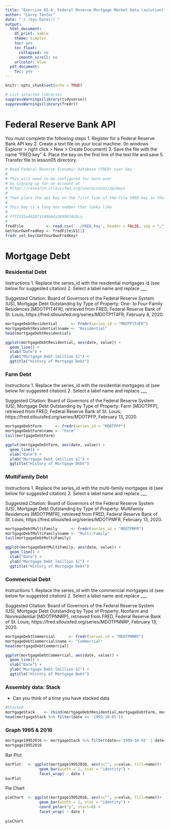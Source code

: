 ```yaml
---
title: "Exercise 05-A: Federal Reserve Mortgage Market Data (solution)"
author: "Larry Tentor"
date: "`r (Sys.Date())`"
output:
  html_document:
    df_print: kable
    theme: simplex
    toc: yes
    toc_float:
      collapsed: no
      smooth_scroll: no
    urlcolor: blue
  pdf_document:
    toc: yes
---
```


```r
knitr::opts_chunk$set(echo = TRUE)
```

```r
# List selected libraries
suppressWarnings(library(tidyverse))
suppressWarnings(library(fredr))
```

# Federal Reserve Bank API

You must complete the following steps
  1. Register for a Federal Reserve Bank API key
  2. Create a text file on your local machine. (In windows Explorer > right click > New > Create Document)
  3. Save the file with the name "FRED.key"
  4. Place the key on the first line of the text file and save
  5. Transfer file to lesson05 directory.

```r
# Read Federal Reserve Economic Database (FRED) user key
#
# This will need to be configured for each user 
# by signing up for an account at
# https://research.stlouisfed.org/useraccount/apikeys
#
# Then place the api key on the first line of the file FRED.key in the lesson directory.
#
# This key is a long hex number that looks like
#
# ffff231e4928f1f49bb4a3699834d3ca
#
fredFile          <- read.csv('../FRED.key', header = FALSE, sep = ",", dec = ".", stringsAsFactors = FALSE)
GetYourOwnFredKey <- fredFile$V1[1]
fredr_set_key(GetYourOwnFredKey)
```

# Mortgage Debt

### Residential Debt

Instructions
  1. Replace the series_id with the residential mortgages id (see below for suggested citation)
  2. Select a label name and replace ___
  
  Suggested Citation:
Board of Governors of the Federal Reserve System (US), Mortgage Debt Outstanding by Type of Property: One- to Four-Family Residences [MDOTP1T4FR], retrieved from FRED, Federal Reserve Bank of St. Louis; https://fred.stlouisfed.org/series/MDOTP1T4FR, February 8, 2020.  

```r
mortgageDebtResidential      <- fredr(series_id = "MDOTP1T4FR")
mortgageDebtResidential$name <- "Residential"
head(mortgageDebtResidential)
```



```r

ggplot(mortgageDebtResidential, aes(date, value)) + 
  geom_line() + 
  xlab("Date") + 
  ylab("Mortgage Debt [million $]") + 
  ggtitle("History of Mortgage Debt")

```



### Farm Debt

Instructions
  1. Replace the series_id with the residential mortgages id (see below for suggested citation)
  2. Select a label name and replace ___
  
  Suggested Citation:
Board of Governors of the Federal Reserve System (US), Mortgage Debt Outstanding by Type of Property: Farm [MDOTPFP], retrieved from FRED, Federal Reserve Bank of St. Louis; https://fred.stlouisfed.org/series/MDOTPFP, February 13, 2020.
  
```r
mortgageDebtFarm      <- fredr(series_id = "MDOTPFP")
mortgageDebtFarm$name <- "Farm"
tail(mortgageDebtFarm)
```
```r

ggplot(mortgageDebtFarm, aes(date, value)) + 
  geom_line() + 
  xlab("Date") + 
  ylab("Mortgage Debt [million $]") + 
  ggtitle("History of Mortgage Debt")

```

### MultiFamily Debt


Instructions
  1. Replace the series_id with the multi-family mortgages id (see below for suggested citation)
  2. Select a label name and replace ___
  
Suggested Citation:
Board of Governors of the Federal Reserve System (US), Mortgage Debt Outstanding by Type of Property: Multifamily Residences [MDOTPMFR], retrieved from FRED, Federal Reserve Bank of St. Louis; https://fred.stlouisfed.org/series/MDOTPMFR, February 13, 2020.


```r
mortgageDebtMultiFamily      <- fredr(series_id = "MDOTPMFR")
mortgageDebtMultiFamily$name <- "Multi-Family"
tail(mortgageDebtMultiFamily)
```


```r

ggplot(mortgageDebtMultiFamily, aes(date, value)) + 
  geom_line() + 
  xlab("Date") + 
  ylab("Mortgage Debt [million $]") + 
  ggtitle("History of Mortgage Debt")

```

### Commericial Debt


Instructions
  1. Replace the series_id with the commericial mortgages id (see below for suggested citation)
  2. Select a label name and replace ___
  
Suggested Citation:
Board of Governors of the Federal Reserve System (US), Mortgage Debt Outstanding by Type of Property: Nonfarm and Nonresidential [MDOTPNNRP], retrieved from FRED, Federal Reserve Bank of St. Louis; https://fred.stlouisfed.org/series/MDOTPNNRP, February 13, 2020.


```r
mortgageDebtCommercial      <- fredr(series_id = "MDOTPNNRP")
mortgageDebtCommercial$name <- "Commercial"
head(mortgageDebtCommercial)
```


```r

ggplot(mortgageDebtCommercial, aes(date, value)) + 
  geom_line() + 
  xlab("Date") + 
  ylab("Mortgage Debt [million $]") + 
  ggtitle("History of Mortgage Debt")

```


### Assembly data: Stack

- Can you think of a time you have stacked data

```r
#Stacked
mortgageStack    <- rbind(mortgageDebtResidential,mortgageDebtFarm, mortgageDebtMultiFamily, mortgageDebtCommercial)
head(mortgageStack %>% filter(date == '1995-10-01'))
```
### Graph 1995 & 2016

```r

mortgage19952016 <- mortgageStack %>% filter(date=='1995-10-01' | date=='2016-10-01')
mortgage19952016

```

Bar Plot

```r

barPlot   <- ggplot(mortgage19952016, aes(x="", y=value, fill=name))+
               geom_bar(width = 1, stat = "identity") +
               facet_wrap( ~ date )
barPlot

```
Pie Chart

```r

pieChart  <- ggplot(mortgage19952016, aes(x="", y=value, fill=name))+
               geom_bar(width = 1, stat = "identity") +
               coord_polar("y", start=0) +
               facet_wrap( ~ date )
               
pieChart

```


